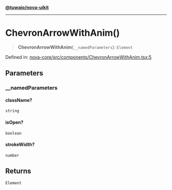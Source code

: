 [**@tuwaio/nova-uikit**](../../../README.md)

***

# ChevronArrowWithAnim()

> **ChevronArrowWithAnim**(`__namedParameters`): `Element`

Defined in: [nova-core/src/components/ChevronArrowWithAnim.tsx:5](https://github.com/TuwaIO/nova-uikit/blob/814d2188e3e0215a28f4d9e81764c88a0e0aad0a/packages/nova-core/src/components/ChevronArrowWithAnim.tsx#L5)

## Parameters

### \_\_namedParameters

#### className?

`string`

#### isOpen?

`boolean`

#### strokeWidth?

`number`

## Returns

`Element`
